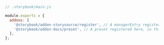 ```js
// .storybook/main.js

module.exports = {
  addons: [
    '@storybook/addon-storysource/register', // A managerEntry registered here, in this case from the storysource addon.
    '@storybook/addon-docs/preset', // A preset registered here, in this case from the addon-docs addon.
  ],
};
```